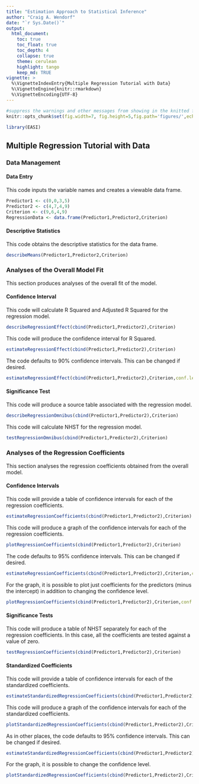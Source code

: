 ```yaml
---
title: "Estimation Approach to Statistical Inference"
author: "Craig A. Wendorf"
date: "`r Sys.Date()`"
output:
  html_document:
    toc: true
    toc_float: true
    toc_depth: 4
    collapse: true
    theme: cerulean
    highlight: tango
    keep_md: TRUE
vignette: >
  %\VignetteIndexEntry{Multiple Regression Tutorial with Data}
  %\VignetteEngine{knitr::rmarkdown}
  %\VignetteEncoding{UTF-8}
---
```


```r
#suppress the warnings and other messages from showing in the knitted file.
knitr::opts_chunk$set(fig.width=7, fig.height=5,fig.path='figures/',echo=TRUE,warning=FALSE,message=FALSE)
```

```r
library(EASI)
```

## Multiple Regression Tutorial with Data

### Data Management

#### Data Entry

This code inputs the variable names and creates a viewable data frame.
```r
Predictor1 <- c(0,0,3,5)
Predictor2 <- c(4,7,4,9)
Criterion <- c(9,6,4,9)
RegressionData <- data.frame(Predictor1,Predictor2,Criterion)
```

#### Descriptive Statistics

This code obtains the descriptive statistics for the data frame.
```r
describeMeans(Predictor1,Predictor2,Criterion)
```

### Analyses of the Overall Model Fit

This section produces analyses of the overall fit of the model.

#### Confidence Interval

This code will calculate R Squared and Adjusted R Squared for the regression model.
```r
describeRegressionEffect(cbind(Predictor1,Predictor2),Criterion)
```

This code will produce the confidence interval for R Squared.
```r
estimateRegressionEffect(cbind(Predictor1,Predictor2),Criterion)
```

The code defaults to 90% confidence intervals. This can be changed if desired.
```r
estimateRegressionEffect(cbind(Predictor1,Predictor2),Criterion,conf.level=.95)
```

#### Significance Test

This code will produce a source table associated with the regression model.
```r
describeRegressionOmnibus(cbind(Predictor1,Predictor2),Criterion)
```

This code will calculate NHST for the regression model.
```r
testRegressionOmnibus(cbind(Predictor1,Predictor2),Criterion)
```

### Analyses of the Regression Coefficients

This section analyses the regression coefficients obtained from the overall model.

#### Confidence Intervals 

This code will provide a table of confidence intervals for each of the regression coefficients.
```r
estimateRegressionCoefficients(cbind(Predictor1,Predictor2),Criterion)
```

This code will produce a graph of the confidence intervals for each of the regression coefficients.
```r
plotRegressionCoefficients(cbind(Predictor1,Predictor2),Criterion)
```

The code defaults to 95% confidence intervals. This can be changed if desired.
```r
estimateRegressionCoefficients(cbind(Predictor1,Predictor2),Criterion,conf.level=.99)
```

For the graph, it is possible to plot just coefficients for the predictors (minus the intercept) in addition to changing the confidence level.
```r
plotRegressionCoefficients(cbind(Predictor1,Predictor2),Criterion,conf.level=.99,line=0,intercept=FALSE)
```

#### Significance Tests

This code will produce a table of NHST separately for each of the regression coefficients. In this case, all the coefficients are tested against a value of zero.
```r
testRegressionCoefficients(cbind(Predictor1,Predictor2),Criterion)
```

#### Standardized Coefficients

This code will provide a table of confidence intervals for each of the standardized coefficients.
```r
estimateStandardizedRegressionCoefficients(cbind(Predictor1,Predictor2),Criterion)
```

This code will produce a graph of the confidence intervals for each of the standardized coefficients.
```r
plotStandardizedRegressionCoefficients(cbind(Predictor1,Predictor2),Criterion)
```

As in other places, the code defaults to 95% confidence intervals. This can be changed if desired.
```r
estimateStandardizedRegressionCoefficients(cbind(Predictor1,Predictor2),Criterion,conf.level=.99)
```

For the graph, it is possible to change the confidence level.
```r
plotStandardizedRegressionCoefficients(cbind(Predictor1,Predictor2),Criterion,conf.level=.99)
```
